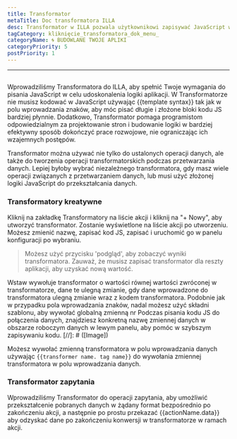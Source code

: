 ```yaml
---
title: Transformator
metaTitle: Doc transformatora ILLA
desc: Transformator w ILLA pozwala użytkownikowi zapisywać JavaScript w celu udoskonalenia logiki aplikacji
tagCategory: kliknięcie_transformatora_dok_menu_
categoryName: 🌀 BUDOWLANE TWOJE APLIKI
categoryPriority: 5
postPriority: 1
---
```


* * *

## <h2 hidden>Transformator</h2>

Wprowadziliśmy Transformatora do ILLA, aby spełnić Twoje wymagania do pisania JavaScript w celu udoskonalenia logiki aplikacji. W Transformatorze nie musisz kodować w JavaScript używając {{template syntax}} tak jak w polu wprowadzania znaków, aby móc pisać długie i złożone bloki kodu JS bardziej płynnie. Dodatkowo, Transformator pomaga programistom odpowiedzialnym za projektowanie stron i budowanie logiki w bardziej efektywny sposób dokończyć prace rozwojowe, nie ograniczając ich wzajemnych postępów.

Transformator można używać nie tylko do ustalonych operacji danych, ale także do tworzenia operacji transformatorskich podczas przetwarzania danych. Lepiej byłoby wybrać niezależnego transformatora, gdy masz wiele operacji związanych z przetwarzaniem danych, lub musi użyć złożonej logiki JavaScript do przekształcania danych.

### Transformatory kreatywne

Kliknij na zakładkę Transformatory na liście akcji i kliknij na "+ Nowy", aby utworzyć transformator. Zostanie wyświetlone na liście akcji po utworzeniu. Możesz zmienić nazwę, zapisać kod JS, zapisać i uruchomić go w panelu konfiguracji po wybraniu.

> Możesz użyć przycisku 'podgląd', aby zobaczyć wyniki transformatora. Zauważ, że musisz zapisać transformator dla reszty aplikacji, aby uzyskać nową wartość.

Wstaw wywołuje transformator o wartości równej wartości zwróconej w transformatorze, dane te ulegną zmianie, gdy dane wprowadzone do transformatora ulegną zmianie wraz z kodem transformatora. Podobnie jak w przypadku pola wprowadzania znaków, nadal możesz użyć składni szablonu, aby wywołać globalną zmienną nr Podczas pisania kodu JS do połączenia danych, znajdziesz konkretną nazwę zmiennej danych w obszarze roboczym danych w lewym panelu, aby pomóc w szybszym zapisywaniu kodu.
[//]\: # ([Image])

Możesz wywołać zmienną transformatora w polu wprowadzania danych używając `{{transformer name. tag name}}` do wywołania zmiennej transformatora w polu wprowadzania danych.

### Transformator zapytania

Wprowadziliśmy Transformator do operacji zapytania, aby umożliwić przekształcenie pobranych danych w żądany format bezpośrednio po zakończeniu akcji, a następnie po prostu przekazać {{actionName.data}} aby odzyskać dane po zakończeniu konwersji w transformatorze w ramach akcji.
